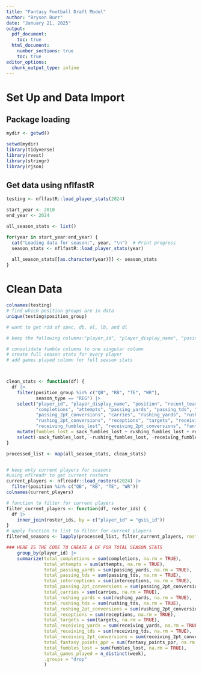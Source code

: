 ---
title: "Fantasy Football Draft Model"
author: "Bryson Burr"
date: "January 21, 2025"
output:
  pdf_document:
    toc: true
  html_document:
    number_sections: true
    toc: true
editor_options:
  chunk_output_type: inline
---

# Set Up and Data Import

## Package loading
``` {r library, message = FALSE, warning = FALSE}
mydir <- getwd()

setwd(mydir)
library(tidyverse)
library(rvest)
library(stringr)
library(rjson)
```

## Get data using nflfastR

``` {r getting nflfastR}
testing <- nflfastR::load_player_stats(2024)

start_year <- 2010
end_year <- 2024

all_season_stats <- list()

for(year in start_year:end_year) {
  cat("Loading data for season:", year, "\n")  # Print progress
  season_stats <- nflfastR::load_player_stats(year)
  
  all_season_stats[[as.character(year)]] <- season_stats
}
```

# Clean Data

```{r clean nflfastR data}
colnames(testing)
# find which position groups are in data
unique(testing$position_group)

# want to get rid of spec, db, ol, lb, and dl

# keep the following columns:"player_id", "player_display_name", "position”, "recent_team",  "season",  "week", "season_type”, "completions", "attempts", "passing_yards", "passing_tds", "interceptions"  "sack_fumbles_lost", "passing_2pt_conversions”, "carries", "rushing_yards", "rushing_tds"               "rushing_fumbles_lost”, "rushing_2pt_conversions", "receptions", "targets"                     "receiving_yards", "receiving_tds", "receiving_fumbles_lost", "receiving_2pt_conversions"   "fantasy_points_ppr" 

# consolidate fumble columns to one singular column
# create full season stats for every player
# add games played column for full season stats



clean_stats <- function(df) {
  df |>
    filter(position_group %in% c("QB", "RB", "TE", "WR"),
           season_type == "REG") |>
    select("player_id", "player_display_name", "position", "recent_team", "season", "week", "season_type", 
           "completions", "attempts", "passing_yards", "passing_tds", "interceptions", "sack_fumbles_lost",
           "passing_2pt_conversions", "carries", "rushing_yards", "rushing_tds", "rushing_fumbles_lost", 
           "rushing_2pt_conversions", "receptions", "targets", "receiving_yards", "receiving_tds", 
           "receiving_fumbles_lost", "receiving_2pt_conversions", "fantasy_points_ppr") |>
    mutate(fumbles_lost = sack_fumbles_lost + rushing_fumbles_lost + receiving_fumbles_lost) |>
    select(-sack_fumbles_lost, -rushing_fumbles_lost, -receiving_fumbles_lost) 
}

processed_list <- map(all_season_stats, clean_stats)


# keep only current players for seasons
#using nflreadr to get current rosters
current_players <- nflreadr::load_rosters(2024) |>
  filter(position %in% c("QB", "RB", "TE", "WR"))
colnames(current_players)

# function to filter for current players
filter_current_players <- function(df, roster_ids) {
  df |>
    inner_join(roster_ids, by = c("player_id" = "gsis_id"))
}
# apply function to list to filter for current players
filtered_seasons <- lapply(processed_list, filter_current_players, roster_ids = current_players)

```




```{r future df}
### HERE IS THE CODE TO CREATE A DF FOR TOTAL SEASON STATS
    group_by(player_id) |>
    summarize(total_completions = sum(completions, na.rm = TRUE),
              total_attempts = sum(attempts, na.rm = TRUE),
              total_passing_yards = sum(passing_yards, na.rm = TRUE),
              total_passing_tds = sum(passing_tds, na.rm = TRUE),
              total_interceptions = sum(interceptions, na.rm = TRUE),
              total_passing_2pt_conversions = sum(passing_2pt_conversions, na.rm = TRUE),
              total_carries = sum(carries, na.rm = TRUE),
              total_rushing_yards = sum(rushing_yards, na.rm = TRUE),
              total_rushing_tds = sum(rushing_tds, na.rm = TRUE),
              total_rushing_2pt_conversions = sum(rushing_2pt_conversions, na.rm = TRUE),
              total_receptions = sum(receptions, na.rm = TRUE),
              total_targets = sum(targets, na.rm = TRUE),
              total_receiving_yards = sum(receiving_yards, na.rm = TRUE),
              total_receiving_tds = sum(receiving_tds, na.rm = TRUE),
              total_receiving_2pt_conversions = sum(receiving_2pt_conversions, na.rm = TRUE),
              total_fantasy_points_ppr = sum(fantasy_points_ppr, na.rm = TRUE),
              total_fumbles_lost = sum(fumbles_lost, na.rm = TRUE),
              total_games_played = n_distinct(week),
              .groups = "drop"
              )
```
